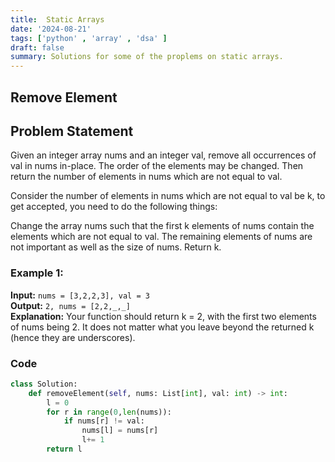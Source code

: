 ```yaml
---
title:  Static Arrays
date: '2024-08-21'
tags: ['python' , 'array' , 'dsa' ]
draft: false
summary: Solutions for some of the proplems on static arrays.
---
```



## Remove Element

## Problem Statement

Given an integer array nums and an integer val, remove all occurrences of val in nums in-place. The order of the elements may be changed. Then return the number of elements in nums which are not equal to val.

Consider the number of elements in nums which are not equal to val be k, to get accepted, you need to do the following things:

Change the array nums such that the first k elements of nums contain the elements which are not equal to val. The remaining elements of nums are not important as well as the size of nums.
Return k.

### Example 1:

**Input:** `nums = [3,2,2,3], val = 3`  
**Output:** `2, nums = [2,2,_,_]`  
**Explanation:** Your function should return k = 2, with the first two elements of nums being 2.
It does not matter what you leave beyond the returned k (hence they are underscores).

 ### Code

```python
class Solution:
    def removeElement(self, nums: List[int], val: int) -> int:
        l = 0
        for r in range(0,len(nums)):
            if nums[r] != val:
                nums[l] = nums[r]
                l+= 1
        return l
```
